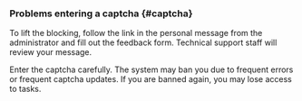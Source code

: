 ### Problems entering a captcha {#captcha}

<Cut title="I was banned">

To lift the blocking, follow the link in the personal message from the administrator and fill out the feedback form. Technical support staff will review your message.

Enter the captcha carefully. The system may ban you due to frequent errors or frequent captcha updates.  If you are banned again, you may lose access to tasks.

</Cut>